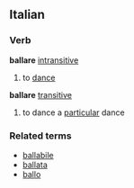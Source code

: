 ==Italian==
===Verb===
'''ballare''' [[intransitive]]
#to [[dance]]

'''ballare''' [[transitive]]
#to dance a [[particular]] dance

===Related terms===
*[[ballabile]]
*[[ballata]]
*[[ballo]]
{{it-conj-are|ball|Avere}}